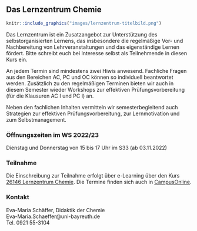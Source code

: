 ## Das Lernzentrum Chemie {#lernzentrum-chemie}

```r
knitr::include_graphics("images/lernzentrum-titelbild.png")
```

Das Lernzentrum ist ein Zusatzangebot zur Unterstützung des selbstorganisierten Lernens, das insbesondere die regelmäßige Vor- und Nachbereitung von Lehrveranstaltungen und das eigenständige Lernen fördert. Bitte schreibt euch bei Interesse selbst als Teilnehmende in diesen Kurs ein.

An jedem Termin sind mindestens zwei Hiwis anwesend. Fachliche Fragen aus den Bereichen AC, PC und OC können so individuell beantwortet werden. Zusätzlich zu den regelmäßigen Terminen bieten wir auch in diesem Semester wieder Workshops zur effektiven Prüfungsvorbereitung (für die Klausuren AC I und PC I) an.

Neben den fachlichen Inhalten vermitteln wir semesterbegleitend auch Strategien zur effektiven Prüfungsvorbereitung, zur Lernmotivation und zum Selbstmanagement.

### Öffnungszeiten im WS 2022/23 {-}

Dienstag und Donnerstag von 15 bis 17 Uhr im S33 (ab 03.11.2022)

### Teilnahme {-}

Die Einschreibung zur Teilnahme erfolgt über e-Learning über den Kurs [26146 Lernzentrum Chemie](https://elearning.uni-bayreuth.de/course/view.php?id=30867).
Die Termine finden sich auch in [CampusOnline](https://campusonline.uni-bayreuth.de/ubto/wbLv.wbShowLVDetail?pStpSpNr=311770&pSpracheNr=1).

### Kontakt {-}

Eva-Maria Schäffer, Didaktik der Chemie<br>
Eva-Maria.Schaeffer@uni-bayreuth.de<br>
Tel. 0921 55-3104